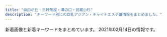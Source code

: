 ```yaml
---
title: "自由が丘・三軒茶屋・溝の口・武蔵小杉"
description: "キーワード別にの巨乳アジアン・チャイナエステ嬢情報をまとめました。"
---
```


新着画像と新着キーワードをまとめています。
2021年02月14日の情報です。

<DmmAffiliateIns />
<KeywordTable
  shops={
    [
    {
        "img_links": [
            "http://www.sakura.esraku.com/photo_news/upimg/221315f853e86bfad8_0.jpg",
            "http://www.sakura.esraku.com/photo_news/upimg/508775f63081046140_0.jpg",
            "http://www.sakura.esraku.com/files/002.jpg",
            "http://www.sakura.esraku.com/images/top.png",
            "http://www.sakura.esraku.com/photo_news/upimg/192295fbde78dddd71_0.jpg",
            "http://www.sakura.esraku.com/files/009.jpg",
            "http://www.sakura.esraku.com/images/s_staff.jpg",
            "http://www.sakura.esraku.com/photo_news/upimg/282545f76dfd1996d7_0.jpg",
            "http://www.sakura.esraku.com/images/s_link.jpg",
            "http://www.sakura.esraku.com/files/004.jpg",
            "http://www.sakura.esraku.com/files/003.jpg",
            "http://www.sakura.esraku.com/photo_news/upimg/5052160124f368954b_0.jpg",
            "http://www.sakura.esraku.com/files/005.jpg",
            "http://www.sakura.esraku.com/files/010.jpg",
            "http://www.sakura.esraku.com/files/008.jpg",
            "http://www.sakura.esraku.com/files/006.jpg",
            "http://www.sakura.esraku.com/photo_news/upimg/921745f718627cc259_0.jpg",
            "http://www.sakura.esraku.com/images/mobile.jpg",
            "http://www.sakura.esraku.com/files/001.jpg",
            "http://www.sakura.esraku.com/files/007.jpg",
            "http://www.sakura.esraku.com/images/lineyoyaku.jpg"
        ],
        "station": "\u90fd\u7acb\u5927\u5b66\u99c5",
        "url": "http://www.sakura.esraku.com/",
        "name": "\u685c",
        "keywords": {
            "\u30bb\u30af\u30b7\u30fc": 1,
            "D": 16,
            "C": 22,
            "87": 14
        }
    },
    {
        "name": "\u30de\u30c3\u30b5\u30fc\u30b8\u306e\u66d9",
        "img_links": [
            "http://www.miyuki.es-relax.info/gals/yuri1.jpg",
            "http://www.miyuki.es-relax.info/images/sp02.jpg",
            "http://www.miyuki.es-relax.info/images/yoyaku.png",
            "http://www.miyuki.es-relax.info/images/info4.jpg",
            "http://www.miyuki.es-relax.info/images/info2.jpg",
            "http://www.miyuki.es-relax.info/images/sp03.jpg",
            "http://www.miyuki.es-relax.info/images/info1.jpg",
            "http://www.miyuki.es-relax.info/gals/nana1.jpg",
            "http://www.miyuki.es-relax.info/gals/yuki1.jpg",
            "http://www.miyuki.es-relax.info/images/info3.jpg",
            "http://www.miyuki.es-relax.info/images/sp01.jpg",
            "http://www.miyuki.es-relax.info/images/kp01.jpg"
        ],
        "station": "\u5927\u5ca1\u5c71\u99c5",
        "url": "http://www.miyuki.es-relax.info/",
        "keywords": {}
    },
    {
        "station": "\u99d2\u6ca2\u5927\u5b66\u99c5\u99d2\u6ca2\u516c\u5712\u53e3",
        "name": "\u5b89\u5fc3\u5802",
        "url": "http://treat-msg.com/",
        "keywords": {},
        "img_links": [
            "http://treat-msg.com/img/mainft.jpg",
            "http://treat-msg.com/img/access/road5.jpg",
            "http://treat-msg.com/pic/corona.jpg",
            "http://treat-msg.com/img/access/road1.jpg",
            "http://treat-msg.com/img/foot.png",
            "http://treat-msg.com/staff/rumi/01mb.jpg",
            "http://treat-msg.com/img/shop/msg.png",
            "http://treat-msg.com/img/access/road3.jpg",
            "http://treat-msg.com/img/access/road4.jpg",
            "http://treat-msg.com/staff/mei/01mb.jpg",
            "http://treat-msg.com/staff/rumi/01.jpg",
            "http://treat-msg.com/img/head.png",
            "http://treat-msg.com/staff/kaori/01mb.jpg",
            "http://treat-msg.com/staff/riri/01mb.jpg",
            "http://treat-msg.com/staff/mei/01.jpg",
            "http://treat-msg.com/staff/saki/01.jpg",
            "http://treat-msg.com/img/ttl_staff.jpg",
            "http://treat-msg.com/img/access/roaddm.png",
            "http://treat-msg.com/staff/noa/01.jpg",
            "http://treat-msg.com/staff/chinatu/01mb.jpg",
            "http://treat-msg.com/staff/riri/01.jpg",
            "http://treat-msg.com/staff/saki/01mb.jpg",
            "http://treat-msg.com/img/access/road6.jpg",
            "http://treat-msg.com/staff/kaori/01.jpg",
            "http://treat-msg.com/img/access/road2.jpg",
            "http://treat-msg.com/staff/miyo/01.jpg",
            "http://treat-msg.com/staff/chinatu/01.jpg",
            "http://treat-msg.com/img/mainhd.jpg",
            "http://treat-msg.com/staff/miyo/01mb.jpg",
            "http://treat-msg.com/staff/noa/01mb.jpg"
        ]
    },
    {
        "station": "\u4e8c\u5b50\u7389\u5ddd\u99c5\u6771\u53e3",
        "url": "http://koibito.ies.bz/",
        "keywords": {},
        "img_links": [],
        "name": "\u604b\u4eba"
    },
    {
        "station": "\u5b66\u82b8\u5927\u5b66\u99c5\u897f\u53e3",
        "img_links": [
            "http://clair.work/images/recruit/nagare_01.jpg",
            "http://clair.work/staff/mayu1.jpg",
            "http://clair.work/staff/ayaka1.jpg",
            "http://clair.work/staff/yua1.jpg",
            "http://clair.work/images/recruit/sp_mainvisual.jpg",
            "http://clair.work/images/mainvisual_01.jpg",
            "http://clair.work/images/sw_home.png",
            "http://clair.work/staff/humi1.jpg",
            "http://clair.work/images/sw_tel.png",
            "http://clair.work/images/icon_ranking_02.png",
            "http://clair.work/images/recruit/point_09.png",
            "http://clair.work/images/icon_ranking_04.png",
            "http://clair.work/images/recruit/point_04.png",
            "http://clair.work/images/mainvisual_02.jpg",
            "http://clair.work/images/recruit/point_07.png",
            "http://clair.work/images/recruit/nagare_06.png",
            "http://clair.work/images/icon_ranking_05.png",
            "http://clair.work/images/recruit/point_03.png",
            "http://clair.work/images/recruit/point_06.png",
            "http://clair.work/images/icon_ranking_01.png",
            "http://clair.work/images/icon_new.png",
            "http://clair.work/images/no_image.jpg",
            "http://clair.work/images/mainvisual_01_s.jpg",
            "http://clair.work/images/head_interior.jpg",
            "http://clair.work/images/recruit/point_08.png",
            "http://clair.work/images/recruit/message_03.png",
            "http://clair.work/images/recruit/point_05.png",
            "http://clair.work/staff/humi2.jpg",
            "http://clair.work/staff/kasumi1.jpg",
            "http://clair.work/images/mainvisual_02_s.jpg",
            "http://clair.work/images/icon_ranking_03.png",
            "http://clair.work/images/recruit/nagare_07.png",
            "http://clair.work/images/trigger.jpg",
            "http://clair.work/images/recruit/nagare_05.png",
            "http://clair.work/images/recruit/nagare_03.jpg",
            "http://clair.work/images/recruit/req_03.jpg",
            "http://clair.work/images/head_therapist.jpg",
            "http://clair.work/images/recruit/nagare_02.jpg"
        ],
        "url": "http://clair.work/",
        "name": "Clair \uff5e\u30af\u30ec\u30fc\u30eb\uff5e",
        "keywords": {
            "D": 4,
            "E": 2,
            "C": 4
        }
    },
    {
        "station": "\u4e8c\u5b50\u7389\u5ddd\u99c5\u897f\u53e3",
        "url": "http://tanoshii.jpn.mn/",
        "img_links": [
            "http://tanoshii.jpn.mn/photos/sites/76/2020/09/2020093003412015.jpg",
            "http://tanoshii.jpn.mn/images/info2.jpg",
            "http://tanoshii.jpn.mn/photos/sites/76/2020/03/2020030903332740.jpg",
            "http://tanoshii.jpn.mn/photos/sites/76/2020/03/2020032803325898.jpg",
            "http://tanoshii.jpn.mn/images/sp_top.jpg",
            "http://tanoshii.jpn.mn/photos/sites/76/2021/02/2021020904591631.jpg",
            "http://tanoshii.jpn.mn/photos/sites/76/2020/04/2020041703571830.jpg",
            "http://tanoshii.jpn.mn/photos/sites/76/2020/09/2020093003412655.jpg",
            "http://tanoshii.jpn.mn/images/side_mobile.jpg",
            "http://tanoshii.jpn.mn/photos/sites/76/2020/12/2020120901212835.jpg",
            "http://tanoshii.jpn.mn/images/top.png",
            "http://tanoshii.jpn.mn/photos/sites/76/2019/12/2019121409131966.jpg",
            "http://tanoshii.jpn.mn/images/top_slider02.jpg",
            "http://tanoshii.jpn.mn/photos/sites/76/2020/12/2020120904423083.jpg",
            "http://tanoshii.jpn.mn/photos/sites/76/2020/09/2020090800560727.jpg",
            "http://tanoshii.jpn.mn/images/link_nav02.jpg",
            "http://tanoshii.jpn.mn/photos/sites/76/2020/01/2020012603560666.jpg",
            "http://tanoshii.jpn.mn/photos/sites/76/2020/01/2020011710434680.jpg",
            "http://tanoshii.jpn.mn/photos/sites/76/2020/12/2020120904441346.jpg",
            "http://tanoshii.jpn.mn/photos/sites/76/2019/12/2019122801334276.jpg",
            "http://tanoshii.jpn.mn/photos/sites/76/2020/06/2020061605184059.jpg",
            "http://tanoshii.jpn.mn/photos/sites/76/2020/09/2020092006290275.jpg",
            "http://tanoshii.jpn.mn/photos/sites/76/2020/12/2020121807285563.jpg",
            "http://tanoshii.jpn.mn/images/ico01.png",
            "http://tanoshii.jpn.mn/photos/sites/76/2020/07/2020071004194210.jpg",
            "http://tanoshii.jpn.mn/images/side_tel.jpg",
            "http://tanoshii.jpn.mn/photos/sites/76/2020/08/2020081201584255.jpg",
            "http://tanoshii.jpn.mn/photos/sites/76/2020/03/202003280333063.jpg",
            "http://tanoshii.jpn.mn/photos/sites/76/2020/10/2020102803545189.jpg",
            "http://tanoshii.jpn.mn/images/info3.jpg",
            "http://tanoshii.jpn.mn/photos/sites/76/2020/02/2020022603284068.jpg",
            "http://tanoshii.jpn.mn/photos/sites/76/2020/03/2020030810363653.jpg",
            "http://tanoshii.jpn.mn/photos/sites/76/2020/02/2020020601144618.jpg",
            "http://tanoshii.jpn.mn/photos/sites/76/2020/09/2020090803135392.jpg",
            "http://tanoshii.jpn.mn/photos/sites/76/2020/01/2020010206122380.jpg",
            "http://tanoshii.jpn.mn/photos/sites/76/2020/05/2020051702012070.jpg",
            "http://tanoshii.jpn.mn/photos/sites/76/2019/12/201912140913237.jpg",
            "http://tanoshii.jpn.mn/photos/sites/76/2020/01/2020011207465264.jpg",
            "http://tanoshii.jpn.mn/photos/sites/76/2020/12/2020122501502779.jpg",
            "http://tanoshii.jpn.mn/photos/sites/76/2020/06/2020060701410487.jpg",
            "http://tanoshii.jpn.mn/photos/sites/76/2020/05/2020052603000345.jpg",
            "http://tanoshii.jpn.mn/photos/sites/76/2020/11/2020112902000038.jpg",
            "http://tanoshii.jpn.mn/photos/sites/76/2021/01/2021011304151051.jpg",
            "http://tanoshii.jpn.mn/images/link_nav06.jpg",
            "http://tanoshii.jpn.mn/photos/sites/76/2020/10/2020101305315556.jpg",
            "http://tanoshii.jpn.mn/images/side_link.jpg",
            "http://tanoshii.jpn.mn/photos/sites/76/2019/12/2019121409132124.jpg",
            "http://tanoshii.jpn.mn/photos/sites/76/2019/12/2019121409132447.jpg",
            "http://tanoshii.jpn.mn/images/link_nav07.jpg",
            "http://tanoshii.jpn.mn/photos/sites/76/2020/11/2020111603281212.jpg",
            "http://tanoshii.jpn.mn/photos/sites/76/2020/08/2020080507421162.jpg",
            "http://tanoshii.jpn.mn/photos/sites/76/2020/01/2020011207465354.jpg",
            "http://tanoshii.jpn.mn/photos/sites/76/2020/03/202003090333270.jpg",
            "http://tanoshii.jpn.mn/photos/sites/76/2020/09/2020090307211283.jpg",
            "http://tanoshii.jpn.mn/photos/sites/76/2020/02/2020022603283463.jpg",
            "http://tanoshii.jpn.mn/photos/sites/76/2020/12/2020122205012857.jpg",
            "http://tanoshii.jpn.mn/photos/sites/76/2021/01/2021010305174759.jpg",
            "http://tanoshii.jpn.mn/images/info1.jpg",
            "http://tanoshii.jpn.mn/photos/sites/76/2020/11/2020112407093420.jpg",
            "http://tanoshii.jpn.mn/images/link_nav01.jpg",
            "http://tanoshii.jpn.mn/photos/sites/76/2021/01/2021011304145677.jpg",
            "http://tanoshii.jpn.mn/photos/sites/76/2020/12/202012240922577.jpg",
            "http://tanoshii.jpn.mn/images/top_slider01.jpg",
            "http://tanoshii.jpn.mn/images/link_nav03.jpg",
            "http://tanoshii.jpn.mn/photos/sites/76/2020/04/2020040401245819.jpg",
            "http://tanoshii.jpn.mn/photos/sites/76/2019/12/2019121409132141.jpg",
            "http://tanoshii.jpn.mn/photos/sites/76/2020/01/2020012908322311.jpg",
            "http://tanoshii.jpn.mn/photos/sites/76/2020/01/2020010206122496.jpg",
            "http://tanoshii.jpn.mn/photos/sites/76/2021/01/2021012605370415.jpg",
            "http://tanoshii.jpn.mn/photos/sites/76/2020/11/2020110307113062.jpg",
            "http://tanoshii.jpn.mn/photos/sites/76/2019/12/2019121409132234.jpg",
            "http://tanoshii.jpn.mn/photos/sites/76/2020/08/2020082903370364.jpg",
            "http://tanoshii.jpn.mn/images/link_nav04.jpg",
            "http://tanoshii.jpn.mn/images/link_nav05.jpg",
            "http://tanoshii.jpn.mn/photos/sites/76/2019/12/201912280133413.jpg",
            "http://tanoshii.jpn.mn/photos/sites/76/2020/12/202012060340027.jpg",
            "http://tanoshii.jpn.mn/photos/sites/76/2021/01/2021012605371183.jpg"
        ],
        "keywords": {
            "87": 6,
            "84": 2,
            "86": 7,
            "C": 11,
            "89": 2,
            "82": 5,
            "93": 1,
            "E": 9,
            "83": 4,
            "88": 3,
            "85": 3,
            "D": 13
        },
        "name": "\u697d\u3057\u3044"
    },
    {
        "name": "For You",
        "url": "https://fy.uouono.com",
        "img_links": [],
        "station": "\u4e8c\u5b50\u7389\u5ddd\u99c5",
        "keywords": {}
    },
    {
        "station": "\u4e0a\u91ce\u6bdb\u99c5",
        "name": "\u30bd\u30a4\u30eb",
        "img_links": [
            "http://relaxation-soil.net/images/1.jpg",
            "http://relaxation-soil.net/images/1s.jpg"
        ],
        "keywords": {},
        "url": "http://relaxation-soil.net/"
    },
    {
        "station": "\u81ea\u7531\u304c\u4e18\u99c5\u5357\u53e3",
        "keywords": {
            "C": 14
        },
        "img_links": [
            "http://ms-rlx.com/img/ttl_tnew.png",
            "http://ms-rlx.com/img/access/road01.jpg",
            "http://ms-rlx.com/img/ttl_concept.png",
            "http://ms-rlx.com/staff/sachan/01.jpg",
            "http://ms-rlx.com/img/att.png",
            "http://ms-rlx.com/img/ttl_staff.png",
            "http://ms-rlx.com/img/ttl_mobile.png",
            "http://ms-rlx.com/pic/head.png",
            "http://ms-rlx.com/staff/milk/01mb.jpg",
            "http://ms-rlx.com/staff/ruri/01mb.jpg",
            "http://ms-rlx.com/staff/ringo/01.jpg",
            "http://ms-rlx.com/img/access/road02.jpg",
            "http://ms-rlx.com/i/files/homeimg.jpg",
            "http://ms-rlx.com/staff/ruri/01.jpg",
            "http://ms-rlx.com/img/ttl_rec.png",
            "http://ms-rlx.com/staff/momo/01mb.jpg",
            "http://ms-rlx.com/staff/sachan/01mb.jpg",
            "http://ms-rlx.com/img/youtube.jpg",
            "http://ms-rlx.com/img/access/road03.jpg",
            "http://ms-rlx.com/img/msgbtn.png",
            "http://ms-rlx.com/staff/ringo/01mb.jpg",
            "http://ms-rlx.com/staff/momo/01.jpg",
            "http://ms-rlx.com/staff/milk/01.jpg"
        ],
        "name": "\u697d\u697d\u5c4b",
        "url": "http://ms-rlx.com/"
    },
    {
        "name": "\u30d6\u30eb\u30fc\u30d9\u30ea\u30fc",
        "url": "http://b-berry.work/",
        "station": "\u81ea\u7531\u304c\u4e18\u99c5\u5317\u53e3",
        "keywords": {},
        "img_links": [
            "http://b-berry.work/img/mona1.jpg",
            "http://b-berry.work/img/maya1.jpg",
            "http://b-berry.work/images/rec2.jpg",
            "http://b-berry.work/images/2.jpg",
            "http://b-berry.work/images/tg.jpg",
            "http://b-berry.work/images/1.jpg",
            "http://b-berry.work/images/news.jpg",
            "http://b-berry.work/images/s1.png",
            "http://b-berry.work/images/int2.jpg",
            "http://b-berry.work/images/ac2.jpg",
            "http://b-berry.work/images/int1.jpg",
            "http://b-berry.work/images/head.jpg",
            "http://b-berry.work/staff/maya.jpg",
            "http://b-berry.work/staff/yuri.jpg",
            "http://b-berry.work/images/ac1.jpg",
            "http://b-berry.work/images/sys.jpg",
            "http://b-berry.work/images/3.jpg",
            "http://b-berry.work/img/yuri1.jpg",
            "http://b-berry.work/staff/mona.jpg",
            "http://b-berry.work/images/staff_t.jpg",
            "http://b-berry.work/images/rec1.jpg",
            "http://b-berry.work/images/interior_t.jpg"
        ]
    },
    {
        "name": "\u5fc3\u697d",
        "url": "http://ms-shinraku.com/",
        "keywords": {
            "C": 2
        },
        "img_links": [
            "http://ms-shinraku.com/staff/ayumi/01.jpg",
            "http://ms-shinraku.com/staff/ran/01.jpg",
            "http://ms-shinraku.com/img/foot.png",
            "http://ms-shinraku.com/staff/mari/01.jpg",
            "http://ms-shinraku.com/pic/head.jpg",
            "http://ms-shinraku.com/staff/yuki/01.jpg",
            "http://ms-shinraku.com/pic/topimg2.jpg",
            "http://ms-shinraku.com/staff/momoka/01.jpg",
            "http://ms-shinraku.com/img/ttl_staff.png",
            "http://ms-shinraku.com/i/files/homeimg.jpg",
            "http://ms-shinraku.com/pic/topimg1.jpg",
            "http://ms-shinraku.com/staff/kanako/01.jpg"
        ],
        "station": "\u5b66\u82b8\u5927\u5b66\u99c5\u6771\u53e3"
    },
    {
        "name": "Sweet",
        "station": "\u7528\u8cc0\u99c5\u6771\u53e3",
        "keywords": {
            "84": 2,
            "D": 3,
            "94": 4,
            "F": 4,
            "86": 1
        },
        "img_links": [
            "http://www.wqiowaz.site/picture/foot01.jpg",
            "http://www.wqiowaz.site/uploads/201008/1-20100Q55403531.jpg",
            "http://www.wqiowaz.site/picture/m-head01.jpg",
            "http://www.wqiowaz.site/uploads/200629/1-200629103204442.jpg",
            "http://www.wqiowaz.site/uploads/201008/1-20100Q5541T55.jpg",
            "http://www.wqiowaz.site/uploads/200630/1-200630094H5294.jpg",
            "http://www.wqiowaz.site/picture/m-top003.jpg",
            "http://www.wqiowaz.site/uploads/200629/1-200629103142X4.jpg",
            "http://www.wqiowaz.site/uploads/200630/1-200630094K4325.jpg",
            "http://www.wqiowaz.site/uploads/201008/1-20100Q5550EL.jpg",
            "http://www.wqiowaz.site/uploads/200914/1-200914164443K1.jpg",
            "http://www.wqiowaz.site/picture/cam-01.jpg",
            "http://www.wqiowaz.site/uploads/201008/1-20100Q55522V7.jpg",
            "http://www.wqiowaz.site/picture/call.png",
            "http://www.wqiowaz.site/uploads/200914/1-20091416442NT.jpg",
            "http://www.wqiowaz.site/uploads/200629/1-200629103104120.jpg",
            "http://www.wqiowaz.site/picture/m-top004.jpg"
        ],
        "url": "http://www.wqiowaz.site/"
    },
    {
        "station": "\u4e09\u8ed2\u8336\u5c4b\u99c5\u4e16\u7530\u8c37\u901a\u308a\u53e3",
        "url": "http://www.brilliance.mesthe.com/",
        "keywords": {
            "85": 2,
            "87": 1,
            "D": 3,
            "86": 2,
            "C": 2
        },
        "img_links": [
            "http://www.brilliance.mesthe.com/images/shop/shop01.jpg",
            "http://www.brilliance.mesthe.com/images/service.png",
            "http://www.brilliance.mesthe.com/images/new1.png",
            "http://www.brilliance.mesthe.com/files/004.jpg",
            "http://www.brilliance.mesthe.com/images/shop/shop02.jpg",
            "http://www.brilliance.mesthe.com/files/002-02.jpg",
            "http://www.brilliance.mesthe.com/files/002.jpg",
            "http://www.brilliance.mesthe.com/images/main_top.png",
            "http://www.brilliance.mesthe.com/images/shop/shop03.jpg",
            "http://www.brilliance.mesthe.com/images/shop/shop04.jpg",
            "http://www.brilliance.mesthe.com/images/zi_staff.png",
            "http://www.brilliance.mesthe.com/files/003.jpg",
            "http://www.brilliance.mesthe.com/files/001-02.jpg",
            "http://www.brilliance.mesthe.com/images/xian.png",
            "http://www.brilliance.mesthe.com/images/zi_massage.png",
            "http://www.brilliance.mesthe.com/images/pick.png",
            "http://www.brilliance.mesthe.com/files/003-03.jpg",
            "http://www.brilliance.mesthe.com/images/infotiao1.jpg",
            "http://www.brilliance.mesthe.com/files/005.jpg",
            "http://www.brilliance.mesthe.com/images/s3.jpg",
            "http://www.brilliance.mesthe.com/images/tel.png",
            "http://www.brilliance.mesthe.com/images/new3.png",
            "http://www.brilliance.mesthe.com/files/005-02.jpg",
            "http://www.brilliance.mesthe.com/files/002-03.jpg",
            "http://www.brilliance.mesthe.com/files/001-03.jpg",
            "http://www.brilliance.mesthe.com/images/main_bottom.png",
            "http://www.brilliance.mesthe.com/files/003-02.jpg",
            "http://www.brilliance.mesthe.com/files/004-03.jpg",
            "http://www.brilliance.mesthe.com/images/s1.jpg",
            "http://www.brilliance.mesthe.com/images/s2.jpg",
            "http://www.brilliance.mesthe.com/files/005-03.jpg",
            "http://www.brilliance.mesthe.com/files/004-02.jpg",
            "http://www.brilliance.mesthe.com/images/maga.jpg",
            "http://www.brilliance.mesthe.com/files/001.jpg"
        ],
        "name": "\u30d6\u30ea\u30ea\u30a2\u30f3\u30b9"
    },
    {
        "station": "\u81ea\u7531\u304c\u4e18\u99c5\u5317\u53e3",
        "name": "\u6625\u306e\u604b",
        "url": "http://www.es-flower.link/",
        "img_links": [
            "http://www.es-flower.link/images/news.jpg",
            "http://www.es-flower.link/sp/img/arisa1.jpg",
            "http://www.es-flower.link/sp/images/4.jpg",
            "http://www.es-flower.link/images/int2.png",
            "http://www.es-flower.link/img/mizuki1.jpg",
            "http://www.es-flower.link/sp/images/time.jpg",
            "http://www.es-flower.link/img/nene1.jpg",
            "http://www.es-flower.link/sp/images/1.jpg",
            "http://www.es-flower.link/images/5.jpg",
            "http://www.es-flower.link/sp/images/sys1.jpg",
            "http://www.es-flower.link/sp/images/sys2.jpg",
            "http://www.es-flower.link/sp/images/rec1.jpg",
            "http://www.es-flower.link/sp/images/5.jpg",
            "http://www.es-flower.link/sp/images/head.png",
            "http://www.es-flower.link/images/sys.png",
            "http://www.es-flower.link/sp/img/huyumi1.jpg",
            "http://www.es-flower.link/sp/img/koyuki1.jpg",
            "http://www.es-flower.link/sp/images/6.jpg",
            "http://www.es-flower.link/images/3.jpg",
            "http://www.es-flower.link/sp/menu/interior.jpg",
            "http://www.es-flower.link/sp/images/top.jpg",
            "http://www.es-flower.link/images/ta.jpg",
            "http://www.es-flower.link/sp/images/3.jpg",
            "http://www.es-flower.link/sp/images/sisu_t.jpg",
            "http://www.es-flower.link/images/6.jpg",
            "http://www.es-flower.link/sp/images/pc.jpg",
            "http://www.es-flower.link/sp/menu/top.jpg",
            "http://www.es-flower.link/img/koyuki1.jpg",
            "http://www.es-flower.link/sp/img/mizuki1.jpg",
            "http://www.es-flower.link/images/mobile.jpg",
            "http://www.es-flower.link/img/yume1.jpg",
            "http://www.es-flower.link/images/4.jpg",
            "http://www.es-flower.link/images/staff_t.jpg",
            "http://www.es-flower.link/sp/images/interior_t.jpg",
            "http://www.es-flower.link/sp/images/newsb.png",
            "http://www.es-flower.link/images/info.jpg",
            "http://www.es-flower.link/images/rec2.jpg",
            "http://www.es-flower.link/img/huyumi1.jpg",
            "http://www.es-flower.link/img/arisa1.jpg",
            "http://www.es-flower.link/sp/images/ac1.jpg",
            "http://www.es-flower.link/sp/img/nene1.jpg",
            "http://www.es-flower.link/images/interior_t.jpg",
            "http://www.es-flower.link/sp/images/tel.jpg",
            "http://www.es-flower.link/sp/images/int2.jpg",
            "http://www.es-flower.link/sp/img/yume1.jpg",
            "http://www.es-flower.link/sp/images/sisu.jpg",
            "http://www.es-flower.link/sp/images/footer.jpg",
            "http://www.es-flower.link/images/rec1.png",
            "http://www.es-flower.link/sp/images/int1.jpg",
            "http://www.es-flower.link/sp/menu/staff.jpg",
            "http://www.es-flower.link/images/head.jpg",
            "http://www.es-flower.link/sp/images/sys3.jpg",
            "http://www.es-flower.link/sp/images/rec3.jpg",
            "http://www.es-flower.link/images/2.jpg",
            "http://www.es-flower.link/sp/images/staff_t.jpg",
            "http://www.es-flower.link/sp/images/news.jpg",
            "http://www.es-flower.link/images/1.jpg",
            "http://www.es-flower.link/images/sm.jpg",
            "http://www.es-flower.link/images/int1.png",
            "http://www.es-flower.link/sp/images/rec2.jpg",
            "http://www.es-flower.link/sp/images/2.jpg"
        ],
        "keywords": {}
    },
    {
        "img_links": [],
        "url": "http://www.sertyuin.xyz/",
        "name": "\u521d\u604b",
        "keywords": {},
        "station": "\u4e8c\u5b50\u7389\u5ddd\u99c5\u897f\u53e3"
    },
    {
        "url": "http://annex-jp.info/",
        "name": "\u305f\u3093\u307d\u307d",
        "station": "\u81ea\u7531\u304c\u4e18\u99c5\u5317\u53e3",
        "img_links": [
            "http://annex-jp.info/images/yoho.jpg",
            "http://annex-jp.info/images/mayumi.jpg",
            "http://www.annex-jp.info/i/img/nana.jpg",
            "http://annex-jp.info/images/kp-info.jpg",
            "http://annex-jp.info/images/nana.jpg",
            "http://annex-jp.info/images/info.png",
            "http://annex-jp.info/images/riri.jpg",
            "http://annex-jp.info/images/mari.jpg",
            "http://annex-jp.info/images/sayuri.jpg",
            "http://www.annex-jp.info/i/img/sayuri.jpg",
            "http://www.annex-jp.info/i/img/mari.jpg",
            "http://www.annex-jp.info/i/img/yoho.jpg",
            "http://www.annex-jp.info/i/img/mayumi.jpg",
            "http://www.annex-jp.info/i/img/riri.jpg"
        ],
        "keywords": {}
    },
    {
        "station": "\u4e09\u8ed2\u8336\u5c4b\u99c5\u5357\u53e3",
        "name": "JoJo",
        "keywords": {
            "88": 3,
            "86": 12,
            "84": 6,
            "\u30bb\u30af\u30b7\u30fc": 1,
            "85": 9,
            "D": 18,
            "C": 3
        },
        "img_links": [
            "http://www.jojo.mensnv.com/files/013-02.jpg",
            "http://www.jojo.mensnv.com/files/003-02.jpg",
            "http://www.jojo.mensnv.com/files/002-03.jpg",
            "http://www.jojo.mensnv.com/files/004.jpg",
            "http://www.jojo.mensnv.com/files/013.jpg",
            "http://www.jojo.mensnv.com/files/006.jpg",
            "http://www.jojo.mensnv.com/images/tel.png",
            "http://www.jojo.mensnv.com/images/slider/02.jpg",
            "http://www.jojo.mensnv.com/files/010-02.jpg",
            "http://www.jojo.mensnv.com/files/001-03.jpg",
            "http://www.jojo.mensnv.com/files/003.jpg",
            "http://www.jojo.mensnv.com/files/005.jpg",
            "http://www.jojo.mensnv.com/files/012.jpg",
            "http://www.jojo.mensnv.com/files/006-03.jpg",
            "http://www.jojo.mensnv.com/files/014-02.jpg",
            "http://www.jojo.mensnv.com/images/slider/03.jpg",
            "http://www.jojo.mensnv.com/images/slider/01.jpg",
            "http://www.jojo.mensnv.com/files/009.jpg",
            "http://www.jojo.mensnv.com/files/012-02.jpg",
            "http://www.jojo.mensnv.com/files/009-02.jpg",
            "http://www.jojo.mensnv.com/files/007-02.jpg",
            "http://www.jojo.mensnv.com/files/005-03.jpg",
            "http://www.jojo.mensnv.com/files/014.jpg",
            "http://www.jojo.mensnv.com/images/showCover.png",
            "http://www.jojo.mensnv.com/files/011.jpg",
            "http://www.jojo.mensnv.com/files/012-03.jpg",
            "http://www.jojo.mensnv.com/files/013-03.jpg",
            "http://www.jojo.mensnv.com/files/004-02.jpg",
            "http://www.jojo.mensnv.com/images/mobile.jpg",
            "http://www.jojo.mensnv.com/files/006-02.jpg",
            "http://www.jojo.mensnv.com/files/010-03.jpg",
            "http://www.jojo.mensnv.com/files/009-03.jpg",
            "http://www.jojo.mensnv.com/images/backlistbtn.png",
            "http://www.jojo.mensnv.com/files/002.jpg",
            "http://www.jojo.mensnv.com/files/001.jpg",
            "http://www.jojo.mensnv.com/files/001-02.jpg",
            "http://www.jojo.mensnv.com/files/007-03.jpg",
            "http://www.jojo.mensnv.com/files/004-03.jpg",
            "http://www.jojo.mensnv.com/files/011-02.jpg",
            "http://www.jojo.mensnv.com/files/010.jpg",
            "http://www.jojo.mensnv.com/files/014-03.jpg",
            "http://www.jojo.mensnv.com/files/011-03.jpg",
            "http://www.jojo.mensnv.com/files/003-03.jpg",
            "http://www.jojo.mensnv.com/files/007.jpg",
            "http://www.jojo.mensnv.com/files/002-02.jpg",
            "http://www.jojo.mensnv.com/images/coverGirlParts.png",
            "http://www.jojo.mensnv.com/files/005-02.jpg"
        ],
        "url": "http://www.jojo.mensnv.com/"
    },
    {
        "station": "\u5b66\u82b8\u5927\u5b66\u99c5\u6771\u53e3",
        "img_links": [
            "http://cdn.dino-es.com/images/logo/468x60DinoEs.png",
            "http://in-esthe.com/you/images/r-1.jpg",
            "http://in-esthe.com/you/images/p-8.jpg",
            "http://in-esthe.com/you/images/fla.jpg",
            "http://in-esthe.com/you/images/p-3.jpg",
            "http://in-esthe.com/you/images/botton.jpg",
            "http://in-esthe.com/you/images/r-2.jpg",
            "http://in-esthe.com/you/images/p-11.jpg",
            "http://in-esthe.com/you/images/p-0.jpg",
            "http://in-esthe.com/you/images/mo.png",
            "http://in-esthe.com/you/images/p-5.jpg",
            "http://in-esthe.com/you/images/p-10.jpg",
            "http://in-esthe.com/you/images/p-9.jpg",
            "http://in-esthe.com/you/images/p-4.jpg",
            "http://in-esthe.com/you/images/p-7.jpg"
        ],
        "keywords": {},
        "url": "http://in-esthe.com/you/",
        "name": "\u60a0"
    },
    {
        "name": "\u661f\u306e\u8f1d\u304d",
        "img_links": [
            "http://kagayaki.jpn.cm/images/room3.jpg",
            "http://kagayaki.jpn.cm/photos/sites/35/2016/11/1.jpg",
            "http://kagayaki.jpn.cm/images/bj3.png",
            "http://kagayaki.jpn.cm/images/room1.jpg",
            "http://kagayaki.jpn.cm/images/room4.jpg",
            "http://kagayaki.jpn.cm/photos/sites/35/2016/11/12.jpg",
            "http://kagayaki.jpn.cm/images/room6.jpg",
            "http://kagayaki.jpn.cm/images/staff_line.png",
            "http://kagayaki.jpn.cm/images/top.jpg",
            "http://kagayaki.jpn.cm/photos/sites/35/2016/09/637893871729784570.jpg",
            "http://kagayaki.jpn.cm/images/girl-z1.jpg",
            "http://kagayaki.jpn.cm/photos/sites/35/2016/08/staff3.jpg",
            "http://kagayaki.jpn.cm/photos/sites/35/2016/11/11.jpg",
            "http://kagayaki.jpn.cm/images/mobile2.jpg",
            "http://kagayaki.jpn.cm/images/end1.jpg",
            "http://kagayaki.jpn.cm/images/room5.jpg",
            "http://kagayaki.jpn.cm/images/girl-z2.jpg",
            "http://kagayaki.jpn.cm/photos/sites/35/2016/08/staff32.jpg",
            "http://kagayaki.jpn.cm/photos/sites/35/2019/09/2019092518230998.jpg",
            "http://kagayaki.jpn.cm/images/staff0.jpg",
            "http://kagayaki.jpn.cm/images/mobile.jpg",
            "http://kagayaki.jpn.cm/images/room2.jpg",
            "http://kagayaki.jpn.cm/photos/sites/35/2017/11/2017110107513579.jpg",
            "http://kagayaki.jpn.cm/photos/sites/35/2020/10/2020100418535814.jpg"
        ],
        "station": "\u4e09\u8ed2\u8336\u5c4b\u99c5\u5317\u53e3",
        "keywords": {
            "84": 1,
            "87": 2,
            "86": 5,
            "E": 1,
            "D": 6,
            "C": 17
        },
        "url": "http://kagayaki.jpn.cm/"
    }
]
}
/>
<DmmAffiliateScript />

